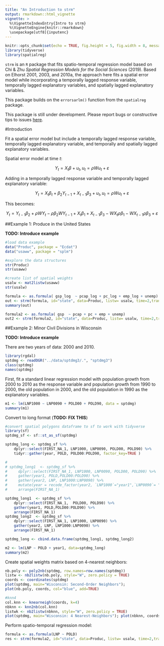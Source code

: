 ---
title: "An Introduction to strm"
output: rmarkdown::html_vignette
vignette: >
  %\VignetteIndexEntry{Intro to strm}
  %\VignetteEngine{knitr::rmarkdown}
  \usepackage[utf8]{inputenc}
---

```{r setup, include=FALSE}
knitr::opts_chunk$set(echo = TRUE, fig.height = 5, fig.width = 8, message = TRUE, warning = FALSE)
library(tidyverse)
library(spatialreg)

```

`strm` is an `R` package that fits spatio-temporal regression model based on Chi & Zhu *Spatial Regression Models for the Social Sciences* (2019). Based on Elhorst 2001, 2003, and 2010a, the approach here fits a spatial error model while incorporating a temporally lagged response variable, temporally lagged explanatory variables, and spatially lagged explanatory variables.

This package builds on the `errorsarlm()` function from the `spatialreg` package.

This package is still under development. Please report bugs or constructive tips to issues [here](https://github.com/mkamenet3/strm/issues).


#Introduction


Fit a spatial error model but include a temporally lagged response variable, temporally lagged explanatory variable, and temporally and spatially lagged explanatory variables.

Spatial error model at time $t$:

$$Y_t = X_t \beta + u_t, u_t=\rho Wu_t + \varepsilon$$

Adding in a temporally lagged response variable and temporally lagged explanatory variable:

$$Y_t = X_t\beta_t + \beta_2Y_{t-1} + X_{t-1}\beta_3 + u_t, u_t=\rho Wu_t + \varepsilon$$


This becomes:

$$Y_t = Y_{t-1} \beta_2 + \rho W Y_t - \rho\beta_2 WY_{t-1} + X_t \beta_1 + X_{t-1}\beta_3 - W X_t \rho \beta_1 -WX_{t-1} \rho \beta_3 + \varepsilon$$


##Example 1: Produce in the United States


**TODO: Introduce example**


```{r}
#load data example
data("Produc", package = "Ecdat")
data("usaww", package = "splm")

#explore the data structures
str(Produc)
str(usaww)

#create list of spatial weights
usalw <- mat2listw(usaww)
str(usalw)

formula <- as.formula( gsp_log  ~ pcap_log + pc_log + emp_log + unemp)
out <- strm(formula, id="state", data=Produc, listw= usalw, time=2,trans="log",year==1970 | year==1971)
summary(out)

```

```{r tester, eval=FALSE, echo=FALSE}
formula2 <- as.formula( gsp  ~ pcap + pc + emp + unemp)
out2 <- strm(formula2, id="state", data=Produc, listw= usalw, time=2,trans=NULL,year==1970 | year==1971)

```


##Example 2: Minor Civil Divisions in Wisconsin

**TODO: Introduce example**

There are two years of data: 2000 and 2010.

```{r}
library(rgdal)
sptdmg <- readOGR("../data/sptdmg3/.", "sptdmg3")
class(sptdmg)
names(sptdmg)
```


First, fit a standard linear regression model with population growth from 2000 to 2010 as the response variable and population growth from 1990 to 2000, the old population in 2000, and the old population in 1990 as the explanatory variables.

```{r}
m1 <- lm(LNP1000 ~ LNP0090 + POLD00 + POLD90, data = sptdmg)
summary(m1)
```

Convert to long format (**TODO: FIX THIS**)

```{r}
#convert spatial polygons dataframe to sf to work with tidyverse
library(sf)
sptdmg_sf <- sf::st_as_sf(sptdmg)

sptdmg_long <- sptdmg_sf %>%
    dplyr::select(FIRST_NA_1, LNP1000, LNP0090, POLD00, POLD90) %>%
    tidyr::gather(year, POLD, POLD00:POLD90, factor_key=TRUE )

# 
# sptdmg_long1  <- sptdmg_sf %>%
#     dplyr::select(FIRST_NA_1, LNP1000, LNP0090, POLD00, POLD90) %>%
#     gather(year1, POLD,POLD00:POLD90) %>%
#     gather(year2, LNP, LNP1000:LNP0090) %>%
#     mutate(year = recode_factor(year2, `LNP1000`="year1",`LNP0090`= "year2")) %>%
#     arrange(FIRST_NA_1)

sptdmg_long1  <- sptdmg_sf %>%
    dplyr::select(FIRST_NA_1,  POLD00, POLD90) %>%
    gather(year1, POLD,POLD00:POLD90) %>%
    arrange(FIRST_NA_1)
sptdmg_long2  <- sptdmg_sf %>%
    dplyr::select(FIRST_NA_1, LNP1000, LNP0090) %>%
    gather(year2, LNP, LNP1000:LNP0090) %>%
    arrange(FIRST_NA_1)

sptdmg_long <- cbind.data.frame(sptdmg_long1, sptdmg_long2)   

m2 <- lm(LNP ~ POLD + year1, data=sptdmg_long)
summary(m2)
```



Create spatial weights matrix based on 4-nearest neighbors:

```{r}
nb.poly <- poly2nb(sptdmg, row.names=row.names(sptdmg))
listw <- nb2listw(nb.poly, style="W", zero.policy = TRUE)
coords <- coordinates(sptdmg)
plot(sptdmg, main="Wisconsin: Second-Order Neighbors");
plot(nb.poly, coords, col="blue", add=TRUE)

#knn4
col.knn <- knearneigh(coords, k=4)
nbknn <- knn2nb(col.knn)
listwk <- nb2listw(nbknn, style="W", zero.policy = TRUE)
plot(sptdmg, main="Wisconsin: 4 Nearest-Neighbors"); plot(nbknn, coords,col="forestgreen", add=TRUE)
```

Perform spatio-temporal regression model:

```{r}
formula <- as.formula(LNP ~ POLD)
res <- strm(formula2, id="state", data=Produc, listw= usalw, time=2,trans=NULL,year==1970 | year==1971)

```






